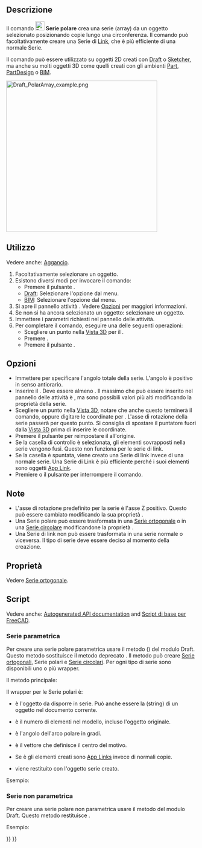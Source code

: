 <languages/>

{{Docnav/it
|[[Draft_OrthoArray/it|Serie ortogonale]]
|[[Draft_CircularArray/it|Serie circolare]]
|[[Draft_Workbench/it|Draft]]
|IconL=Draft_OrthoArray.svg
|IconR=Draft_CircularArray.svg
|IconC=Workbench_Draft.svg
}}

{{GuiCommand/it
|Name=Draft PolarArray
|Name/it=Draft Serie polare
|MenuLocation=Modifiche → Strumenti serie → Serie polare<br>Modifiche → Serie polare
|Workbenches=[[Draft_Workbench/it|Draft]], [[BIM_Workbench/it|BIM]]
|Version=0.19
|SeeAlso=[[Draft_OrthoArray/it|Draft Serie ortogonale]], [[Draft_CircularArray/it|Draft Serie circolare]], [[Draft_PathArray/it|Draft Serie su tracciato]], [[Draft_PathLinkArray/it|Draft Serie di link su tracciato]], [[Draft_PointArray/it|Draft Serie su punti]], [[Draft_PointLinkArray/it|Draft Serie di link su punti]]
}}

<span id="Description"></span>
==Descrizione==

Il comando [[Image:Draft_PolarArray.svg|24px]] '''Serie polare''' crea una serie (array) da un oggetto selezionato posizionando copie lungo una circonferenza. Il comando può facoltativamente creare una Serie di [[App_Link|Link]], che è più efficiente di una normale Serie.

Il comando può essere utilizzato su oggetti 2D creati con [[Draft_Workbench/it|Draft]] o [[Sketcher_Workbench/it|Sketcher]], ma anche su molti oggetti 3D come quelli creati con gli ambienti [[Part_Workbench/it|Part]], [[PartDesign_Workbench/it|PartDesign]] o [[BIM_Workbench/it|BIM]].

[[Image:Draft_PolarArray_example.png|400px]]
{{Caption|Serie polare}}

<span id="Usage"></span>
==Utilizzo==

Vedere anche: [[Draft_Snap/it|Aggancio]].

# Facoltativamente selezionare un oggetto.
# Esistono diversi modi per invocare il comando:
#* Premere il pulsante {{Button|[[Image:Draft_PolarArray.svg|16px]] [[Draft_PolarArray/it|Serie polare]]}}.
#* [[Draft_Workbench/it|Draft]]:  Selezionare l'opzione {{MenuCommand|Modifiche → Strumenti serie → [[Image:Draft_PolarArray.svg|16px]] Serie polare}} dal menu.
#* [[BIM_Workbench/it|BIM]]: Selezionare l'opzione {{MenuCommand|Modifica → [[Image:Draft_PolarArray.svg|16px]] Serie polare}} dal menu.
# Si apre il pannello attività {{MenuCommand|Serie polare}}. Vedere [[#Opzioni|Opzioni]] per maggiori informazioni.
# Se non si ha ancora selezionato un oggetto: selezionare un oggetto.
# Immettere i parametri richiesti nel pannello delle attività.
# Per completare il comando, eseguire una delle seguenti operazioni:
#* Scegliere un punto nella [[3D_view/it|Vista 3D]] per il {{MenuCommand|Centro di rotazione}}.
#* Premere {{KEY|Enter}}.
#* Premere il pulsante {{Button|OK}}.

<span id="Options"></span>
== Opzioni ==

* Immettere {{MenuCommand|Angolo polare}} per specificare l'angolo totale della serie. L'angolo è positivo in senso antiorario.
* Inserire il {{MenuCommand|Numero di elementi}}. Deve essere almeno {{Value|2}}. Il massimo che può essere inserito nel pannello delle attività è {{Value|99}}, ma sono possibili valori più alti modificando la proprietà {{PropertyData|Number Polar}} della serie.
* Scegliere un punto nella [[3D_view/it|Vista 3D]], notare che anche questo terminerà il comando, oppure digitare le coordinate per {{MenuCommand|Centro di rotazione}}. L'asse di rotazione della serie passerà per questo punto. Si consiglia di spostare il puntatore fuori dalla [[3D_view/it|Vista 3D]] prima di inserire le coordinate.
* Premere il pulsante {{MenuCommand|Resetta il punto}} per reimpostare il {{MenuCommand|Centro di rotazione}} all'origine.
* Se la casella di controllo {{MenuCommand|Fuse}} è selezionata, gli elementi sovrapposti nella serie vengono fusi. Questo non funziona per le serie di link.
* Se la casella {{MenuCommand|Serie di link}} è spuntata, viene creato una Serie di link invece di una normale serie. Una Serie di Link è più efficiente perché i suoi elementi sono oggetti [[App_Link/it|App Link]].
* Premiere {{KEY|Esc}} o il pulsante {{Button|Annulla}} per interrompere il comando.

<span id="Notes"></span>
==Note==

* L'asse di rotazione predefinito per la serie è l'asse Z positivo. Questo può essere cambiato modificando la sua proprietà {{PropertyData|Axis}}.
* Una Serie polare può essere trasformata in una [[Draft_OrthoArray/it|Serie ortogonale]] o in una [[Draft_CircularArray/it|Serie circolare]] modificandone la proprietà {{PropertyData|Array Type}}.
* Una Serie di link non può essere trasformata in una serie normale o viceversa. Il tipo di serie deve essere deciso al momento della creazione.

<span id="Properties"></span>
== Proprietà ==

Vedere [[Draft_OrthoArray/it#Propertà|Serie ortogonale]].

<span id="Scripting"></span>
== Script ==

Vedere anche: [https://freecad.github.io/SourceDoc/ Autogenerated API documentation] and [[FreeCAD_Scripting_Basics/it|Script di base per FreeCAD]].

<span id="Parametric_array"></span>
===Serie parametrica===

Per creare una serie polare parametrica usare il metodo {{incode|make_array}} ({{Version/it|0.19}}) del modulo Draft. Questo metodo sostituisce il metodo deprecato {{incode|makeArray}}. Il metodo {{incode|make_array}} può creare [[Draft_OrthoArray/it|Serie ortogonali]], Serie polari e [[Draft_CircularArray/it|Serie circolari]]. Per ogni tipo di serie sono disponibili uno o più wrapper.

Il metodo principale:

{{Code|code=
array = make_array(base_object, arg1, arg2, arg3, arg4=None, arg5=None, arg6=None, use_link=True)
}}

Il wrapper per le Serie polari è:

{{Code|code=
array = make_polar_array(base_object,
                         number=5, angle=360, center=App.Vector(0, 0, 0),
                         use_link=True)
}}

* {{incode|base_object}} è l'oggetto da disporre in serie. Può anche essere la {{incode|Label}} (string) di un oggetto nel documento corrente.
* {{incode|number}} è il numero di elementi nel modello, incluso l'oggetto originale.
* {{incode|angle}} è l'angolo dell'arco polare in gradi.
* {{incode|center}} è il vettore che definisce il centro del motivo.
* Se {{incode|use_link}} è {{incode|True}} gli elementi creati sono [[App_Link/it|App Links]] invece di normali copie.
* {{incode|array}} viene restituito con l'oggetto serie creato.

Esempio:

{{Code|code=
import FreeCAD as App
import Draft

doc = App.newDocument()

tri = Draft.make_polygon(3, 600)
center = App.Vector(-1600, 0, 0)

array = Draft.make_polar_array(tri, 8, 270, center)
doc.recompute()
}}

<span id="Non-parametric_array"></span>
===Serie non parametrica===

Per creare una serie polare non parametrica usare il metodo {{incode|array}} del modulo Draft. Questo metodo restituisce {{incode|None}}.

{{Code|code=
array(objectslist, center, angle, number)
}}

Esempio:

{{Code|code=
import FreeCAD as App
import Draft

doc = App.newDocument()

tri = Draft.make_polygon(3, 600)
center = App.Vector(-1600, 0, 0)

Draft.array(tri, center, 270, 8)
doc.recompute()
}}


{{Docnav/it
|[[Draft_OrthoArray/it|Serie ortogonale]]
|[[Draft_CircularArray/it|Serie circolare]]
|[[Draft_Workbench/it|Draft]]
|IconL=Draft_OrthoArray.svg
|IconR=Draft_CircularArray.svg
|IconC=Workbench_Draft.svg
}}

{{Draft Tools navi{{#translation:}}}}
{{Userdocnavi{{#translation:}}}}